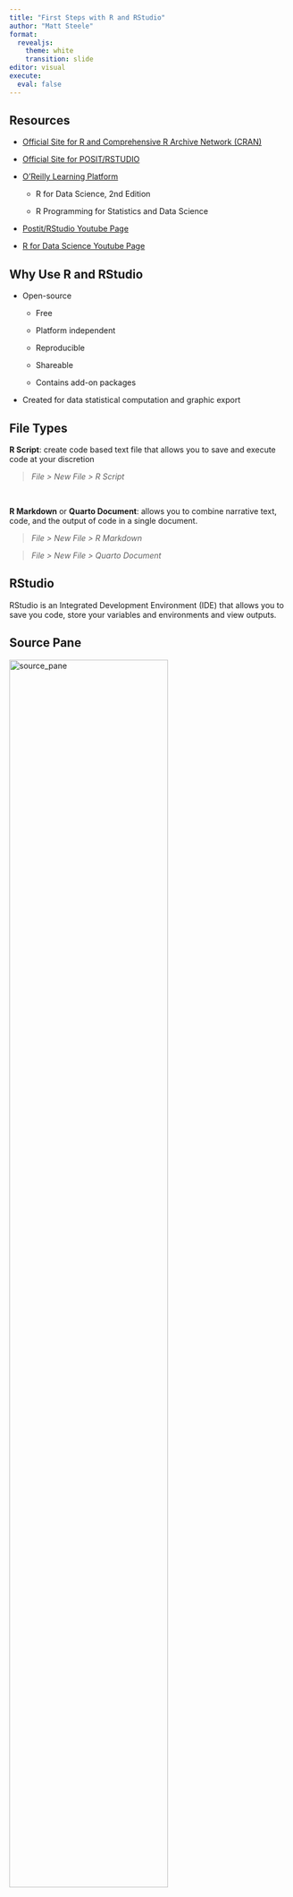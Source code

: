 ```yaml
---
title: "First Steps with R and RStudio"
author: "Matt Steele"
format: 
  revealjs:
    theme: white
    transition: slide
editor: visual
execute: 
  eval: false
---
```


## Resources

-   [Official Site for R and Comprehensive R Archive Network
    (CRAN)](https://cran.r-project.org/)

-   [Official Site for POSIT/RSTUDIO](https://rstudio.com/)

-   [O'Reilly Learning
    Platform](https://databases.lib.wvu.edu/connect/1540334373)

    -   R for Data Science, 2nd Edition

    -   R Programming for Statistics and Data Science

-   [Postit/RStudio Youtube Page](https://www.youtube.com/@PositPBC)

-   [R for Data Science Youtube Page](https://www.youtube.com/@r4ds)

## Why Use R and RStudio

-   Open-source

    -   Free

    -   Platform independent

    -   Reproducible

    -   Shareable

    -   Contains add-on packages

-   Created for data statistical computation and graphic export

## File Types

::: r-fit-text
**R Script**: create code based text file that allows you to save and
execute code at your discretion

> *File \> New File \> R Script*

<br />

**R Markdown** or **Quarto Document**: allows you to combine narrative
text, code, and the output of code in a single document.

> *File \> New File \> R Markdown*

> *File \> New File \> Quarto Document*
:::

## RStudio

RStudio is an Integrated Development Environment (IDE) that allows you
to save you code, store your variables and environments and view
outputs.

## Source Pane

<img src="source_pane.png" alt="source_pane" width="75%"/>

## Source Pane

this pane is opened when you create or open a markdown or script file.

-   This area is where you can create code in script or markdown files

## Console Pane

<img src="console_pane.png" alt="console_pane" width="75%"/>

## Console Pane

This is where you interact with the R. The results of your commands are
displayed in this pane.

-   Useful for testing code and exploring data

## Environment Pane

<img src="environment_pane.png" alt="envir_pane" width="75%"/>

## Environment Pane

view functions, objects, and data sets that are stored here

-   Your environment can be saved and accessed at any point
-   Save your environment to your working directory

## Misc Pane

<img src="misc_pane.png" alt="misc_pane" width="75%"/>

## Misc Pane

view files, plots, packages, and get help

## Set Your Preferences

> *Tools \> Global Options*

<br>

Some suggested Preferences to set:

-   Code \> Editing \> Use Native Pipe Operator

-   Code \> Editing \> Soft wrap source R files

## Working Directory

the folder that you are working in, where you store your files, and
where you load your files.

> *Session \> Set Working Directory \> Choose Directory*

<br>

```r
#| label: setwd
#| echo: true
#| eval: false


getwd() # show current directory that you are in


setwd("path/to/your/directory") # sets the working directory


```

## Keyboard Shortcuts

> *Tools \> Keyboard Shortcuts Help*

<br>

|                         | PC               | MAC             |
|-------------------------|:-----------------|:----------------|
| **Run Code**            | CTRL + ENTER     | CMD + RETURN    |
| **Assignment Operator** | ALT + -          | OPTION + -      |
| **Pipe Operator**       | CTRL + SHIFT + M | CMD + SHIFT + M |

## Comments

used to provide context, documentation, and explanations for the code.

<br>

```r
#| label: comments
#| eval: false
#| echo: true

mean(mtcars$mpg) # get the mean of the mpg variable

```

## Functions

used to give commands to perform a tasks.

<img src="toolbox.png" alt="toolbox" width="25%"/>

<br>

```r
#| label: example function
#| eval: false
#| echo: true

sample(1:5000)

mean(c(1, 3, 500))

str(400)

```

::: notes
ready-made tools or functions that you can use in the R programming
language. Imagine you have a toolbox, and in that toolbox, you have
different tools for various tasks like measuring, cutting, or fixing
things.
:::

## Arguments

used to provide the details about how your function operates

<img src="pizza.png" alt="pizza" width="55%"/>

<br>

```r
#| label: example arguments
#| eval: false
#| echo: true

sample(1:5000, size = 50, replace = TRUE)

sample(1:5000, 50, TRUE)

```

::: notes
arguments in R as the ingredients or details you provide to a function,
like telling a chef how to prepare your food. These arguments help
customize what the function does, and the function's output is like the
dish you receive based on your requests.
:::

## Documentation

provides the necessary information, explanations, examples, and guidance
to help you learn, understand, and effectively use R functions and
packages.

<br>

-   [Base R Function
    Documentation](https://stat.ethz.ch/R-manual/R-devel/library/base/html/00Index.html)
-   [Dplyr
    Documentation](https://dplyr.tidyverse.org/reference/index.html)
-   Get help with a package, function, or argument within R. Using
    **(?)** or **help("**name of function")
-   The **TAB** button will also provide help with suggestions and
    auto-filling options

## Objects

used to store and work on data (numbers, words, tables, and more).

<img src="drawer.png" alt="drawer" width="55%"/>

::: notes
"object" is a fundamental concept that can be thought of as a container
or a holder for data. Just like in everyday life, you use different
containers like bags, boxes, or drawers to store and organize your
things
:::

## Assignment Operator (\<-)

used to create an object

<br>

|                         | PC      | MAC     |
|-------------------------|:--------|:--------|
| **Assignment Operator** | ALT + - | CMD + - |

<br>

```r
#| label: example object
#| eval: false
#| echo: true

a <- 35
b <- 45

a
a + b
```

## Naming Objects

-   Use descriptive and meaningful names that indicate the purpose of
    the object
-   Use lowercase letters.
-   Use underscores to separate words (e.g., my_variable_name).
-   Avoid using reserved words or functions (e.g., "if," "else," "for,"
    "function").

## Data Types

::: r-fit-text
<br />

| type                  | values                                                                                                |
|------------------|------------------------------------------------------|
| **Double or Numeric** | used for numbers which can be integers (whole numbers) or real numbers (numbers with decimal points). |
| **Character**         | used for text, words, and strings of characters. Enclose in double ("") or single ('') quotes.        |
| **Factor**            | used to represent categorical data with predefined levels.                                            |
| **Date**              | used for handling dates, times, and time intervals.                                                   |
| **Boolean**           | used for decision-making and represented by binary values, typically **`TRUE`** or **`FALSE`**        |
:::

## Packages

R packages are like toolkits or collections of pre-built functions, data
sets, and tools that extend the capabilities of the R programming
language.

## Packages

<br>

#### Install

You must install a package before you can load it. *But you only need to
install it one time.*

```r
#| label: install packages
#| eval: false
#| echo: true

install.packages("tidyverse")

```

<br>

#### Load

For every new session, you must load the package to use the it's
functions.

```r
#| label: load package
#| eval: false
#| echo: true

library(tidyverse)

```

## Vectors

ordered collections of data items of the same type.

<img src="row.png" alt="table row" width="55%"/>

<br>

```r
#| label: example vectors
#| eval: false
#| echo: true

vec_one <- c(1,2,3)
vec_two <- c(4:6)

vec_two

```

## Data Frame

two-dimensional sequence of data variables (columns) and observations
(rows). While each variable in a data frame typically contains data of
the same type, different variable can contain different data types.

<br>

```r
#| label: create data frame
#| eval: false
#| echo: true

# create vectors
title <- c("Star Wars", "The Empire Strikes Back", "Return of the Jedi")
year <- c(1977, 1980, 1983)
length.min <- c(121, 124, 133)
box.office.mil <- c(787, 534, 572)
  
# combine these vectors with the data.frame() function

  starWars.data <- data.frame(title, year, length.min, box.office.mil)
  starWars.data

```

## Subsetting Variables

used to select and work with specific variables (columns) from a data
frame.

<br>

```r
#| label: subsetting
#| eval: false
#| echo: true

starWars.data$year
```

## Export / Save Data

Once you are done entering your data, you can export it to your working
directory. The function without built-in arguments is **write.table( )**
but if are saving it as a csv, you are better using **write.csv( )**.

<br>

```r
#| label: export files
#| eval: false
#| echo: true

write.csv(starWars.data, "starwars.csv")
```

## Load Data

load data from a file in your working directory using the **read_csv()**
function from tidyverse. There is also the **read.csv( )** function in
base R.

<br>

```r
#| label: read data
#| eval: false
#| echo: true

fight_songs <- read_csv("fight-songs.csv")

```

## Explore Data

<br>

```r
#| label: explore
#| eval: false
#| echo: true

view(fight_songs) # view in a new tab

nrow(fight_songs) # number of rows

ncol(fight_songs) # number of columns

str(fight_songs) # structure of data frame

```

## Descriptive Statistics

<br>

```r
#| label: descriptive statistics
#| eval: false
#| echo: true


summary(fight_songs) # various descriptive statistics

sum(fight_songs$number_fights) # sum a variable

mean(fight_songs$number_fights) # average a variable

median(fight_songs$number_fights) # middle value of a variable

sd(fight_songs$number_fights) # standard deviation of a variable

min(fight_songs$number_fights) # minimum value of a variable

max(fight_songs$number_fights) # maximum value of a variable

```

## Conclusion

-   [Matt Steele](https://directory.lib.wvu.edu/employee/210/)
-   [Jeff Werst](https://directory.lib.wvu.edu/employee/259)
-   [Data Cleaning and Analysis with R and
    RStudio](https://wvu.libcal.com/event/11343694)
-   [Data Visualization and Presentation with R and
    RStudio](https://wvu.libcal.com/event/11343718)
